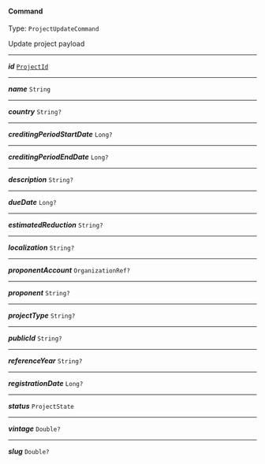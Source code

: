 


#### Command

Type: `ProjectUpdateCommand`

Update project payload



---

***id*** [`ProjectId`](#projectid)

---

***name*** `String`

---

***country*** `String?`

---

***creditingPeriodStartDate*** `Long?`

---

***creditingPeriodEndDate*** `Long?`

---

***description*** `String?`

---

***dueDate*** `Long?`

---

***estimatedReduction*** `String?`

---

***localization*** `String?`

---

***proponentAccount*** `OrganizationRef?`

---

***proponent*** `String?`

---

***projectType*** `String?`

---

***publicId*** `String?`

---

***referenceYear*** `String?`

---

***registrationDate*** `Long?`

---

***status*** `ProjectState`

---

***vintage*** `Double?`

---

***slug*** `Double?`
